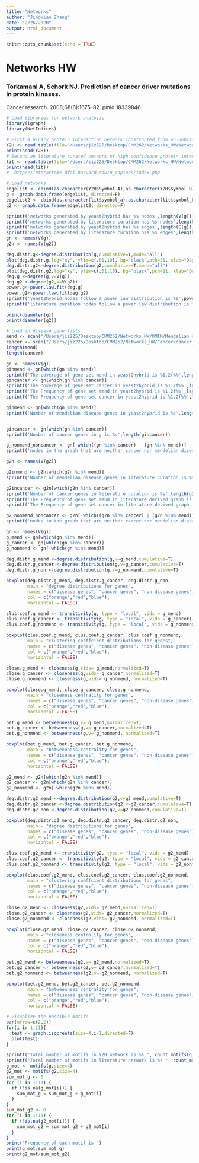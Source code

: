 ```yaml
---
title: "Networks"
author: "Jingxiao Zhang"
date: "2/26/2020"
output: html_document
---
```


```r
knitr::opts_chunk$set(echo = TRUE)
```

# Networks HW

### Torkamani A, Schork NJ. Prediction of cancer driver mutations in protein kinases.
Cancer research. 2008;68(6):1675–82. pmid:18339846

```r
# Load libraries for network analysis
library(igraph)
library(NetIndices)
```

```r
# First a binary protein interaction network constructed from an unbiased yeast2hybrid experimental screen
Y2H <- read.table(file="/Users/jiz225/Desktop/CMM262/Networks_HW/Networks/HI-II-14.tsv",header=T,sep="\t")
print(head(Y2H))
# Second an literature curated network of high confidence protein interactions
lit <- read.table(file="/Users/jiz225/Desktop/CMM262/Networks_HW/Networks/Lit-BM-13.tsv",header=T,sep="\t")
print(head(lit))
#  http://interactome.dfci.harvard.edu/H_sapiens/index.php
```
```r
# Load networks
edgelist <- cbind(as.character(Y2H$Symbol.A),as.character(Y2H$Symbol.B))
g <- graph.data.frame(edgelist, directed=F)
edgelist2 <- cbind(as.character(lit$symbol_a),as.character(lit$symbol_b))
g2 <- graph.data.frame(edgelist2, directed=F)
```

```r

sprintf('networks generated by yeast2hybrid has %s nodes',length(V(g)))
sprintf('networks generated by literature curation has %s nodes',length(V(g2)))
sprintf('networks generated by yeast2hybrid has %s edges',length(E(g)))
sprintf('networks generated by literature curation has %s edges',length(E(g2)))
gn <- names(V(g))
g2n <- names(V(g2))
```

```r
deg.distr.g<-degree.distribution(g,cumulative=T,mode="all")
plot(deg.distr.g,log="xy", ylim=c(.01,10), bg="black",pch=21, xlab="Degree of yeast2hybrid", ylab="Cumulative Frequency")
deg.distr.g2<-degree.distribution(g2,cumulative=T,mode="all")
plot(deg.distr.g2,log="xy", ylim=c(.01,10), bg="black",pch=21, xlab="Degree of literature curation", ylab="Cumulative Frequency")
deg.g <-degree(g,v=V(g))
deg.g2 <-degree(g2,v=V(g2))
power.g<-power.law.fit(deg.g)
power.g2<-power.law.fit(deg.g2)
sprintf('yeast2hybrid nodes follow a power law distribution is %s',power.g$KS.p > 0.05)
sprintf('literature curation nodes follow a power law distribution is %s',power.g2$KS.p > 0.05)
```


```r

print(diameter(g))
print(diameter(g2))
```

```r
# Load in disease gene lists
mend <- scan("/Users/jiz225/Desktop/CMM262/Networks_HW/OMIM/Mendelian_HGNC.txt",what=as.character())
cancer <- scan("/Users/jiz225/Desktop/CMM262/Networks_HW/Cancer/cancer_genes.2_sources.txt",what=as.character())
length(mend)
length(cancer)
```


```r

gn <- names(V(g))
ginmend <- gn[which(gn %in% mend)]
sprintf('The coverage of gene set mend in yeast2hybrid is %1.2f%%',length(ginmend)/length(mend)*100 )
gincancer <- gn[which(gn %in% cancer)]
sprintf('The coverage of gene set cancer in yeast2hybrid is %1.2f%%',length(gincancer)/length(cancer)*100)
sprintf('The Frequency of gene set mend in yeast2hybrid is %1.2f%%',length(ginmend)/length(gn)*100 )
sprintf('The Frequency of gene set cancer in yeast2hybrid is %1.2f%%',length(gincancer)/length(gn)*100)

ginmend <- gn[which(gn %in% mend)]
sprintf('Number of mendelian disease genes in yeast2hybrid is %s',length(ginmend))


gincancer <- gn[which(gn %in% cancer)]
sprintf('Number of cancer genes in g is %s',length(gincancer))

g_nonmend_noncancer <- gn[-which((gn %in% cancer) | (gn %in% mend))]
sprintf('nodes in the graph that are neither cancer nor mendelian disease genes in yeast2hybrid is %s',length(g_nonmend_noncancer))
```


```r
g2n <- names(V(g2))

g2inmend <- g2n[which(g2n %in% mend)]
sprintf('Number of mendelian disease genes in literature curation is %s ',length(g2inmend))

g2incancer <- g2n[which(g2n %in% cancer)]
sprintf('Number of cancer genes in literature curation is %s',length(g2incancer))
sprintf('The Frequency of gene set mend in literature derived graph is %1.2f%%',length(g2inmend)/length(g2n)*100 )
sprintf('The Frequency of gene set cancer in literature derived graph is %1.2f%%',length(g2incancer)/length(g2n)*100)

g2_nonmend_noncancer <- g2n[-which((g2n %in% cancer) | (g2n %in% mend))]
sprintf('nodes in the graph that are neither cancer nor mendelian disease genes in literature curation is %s',length(g2_nonmend_noncancer))
```

```r
gn <- names(V(g))
g_mend <- gn[which(gn %in% mend)]
g_cancer <- gn[which(gn %in% cancer)]
g_nonmend <- gn[-which(gn %in% mend)]

deg.distr.g_mend <-degree.distribution(g,v=g_mend,cumulative=T)
deg.distr.g_cancer <-degree.distribution(g,v=g_cancer,cumulative=T)
deg.distr.g_non <-degree.distribution(g,v=g_nonmend,cumulative=T)

boxplot(deg.distr.g_mend, deg.distr.g_cancer, deg.distr.g_non, 
        main = "degree distributions for genes",
        names = c("disease genes", "cancer genes", "non-disease genes"),
        col = c("orange","red","blue"),
        horizontal = FALSE)

clus.coef.g_mend <- transitivity(g, type = "local", vids = g_mend)
clus.coef.g_cancer <- transitivity(g, type = "local", vids = g_cancer)
clus.coef.g_nonmend <- transitivity(g, type = "local", vids = g_nonmend)

boxplot(clus.coef.g_mend, clus.coef.g_cancer, clus.coef.g_nonmend, 
        main = "clustering coeffcient distributions for genes",
        names = c("disease genes", "cancer genes", "non-disease genes"),
        col = c("orange","red","blue"),
        horizontal = FALSE)

close.g_mend <- closeness(g,vids= g_mend,normalized=T)
close.g_cancer <- closeness(g,vids= g_cancer,normalized=T)
close.g_nonmend <- closeness(g,vids= g_nonmend, normalized=T)

boxplot(close.g_mend, close.g_cancer, close.g_nonmend, 
        main = "closeness centrality for genes",
        names = c("disease genes", "cancer genes", "non-disease genes"),
        col = c("orange","red","blue"),
        horizontal = FALSE)

bet.g_mend <- betweenness(g,v= g_mend,normalized=T)
bet.g_cancer <- betweenness(g,v= g_cancer,normalized=T)
bet.g_nonmend <- betweenness(g,v= g_nonmend, normalized=T)

boxplot(bet.g_mend, bet.g_cancer, bet.g_nonmend, 
        main = "betweenness centrality for genes",
        names = c("disease genes", "cancer genes", "non-disease genes"),
        col = c("orange","red","blue"),
        horizontal = FALSE)
```


```r
g2_mend <- g2n[which(g2n %in% mend)]
g2_cancer <- g2n[which(g2n %in% cancer)]
g2_nonmend <- g2n[-which(g2n %in% mend)]

deg.distr.g2_mend <-degree.distribution(g2,v=g2_mend,cumulative=T)
deg.distr.g2_cancer <-degree.distribution(g2,v=g2_cancer,cumulative=T)
deg.distr.g2_non <-degree.distribution(g2,v=g2_nonmend,cumulative=T)

boxplot(deg.distr.g2_mend, deg.distr.g2_cancer, deg.distr.g2_non, 
        main = "degree distributions for genes",
        names = c("disease genes", "cancer genes", "non-disease genes"),
        col = c("orange","red","blue"),
        horizontal = FALSE)

clus.coef.g2_mend <- transitivity(g2, type = "local", vids = g2_mend)
clus.coef.g2_cancer <- transitivity(g2, type = "local", vids = g2_cancer)
clus.coef.g2_nonmend <- transitivity(g2, type = "local", vids = g2_nonmend)

boxplot(clus.coef.g2_mend, clus.coef.g2_cancer, clus.coef.g2_nonmend, 
        main = "clustering coeffcient distributions for genes",
        names = c("disease genes", "cancer genes", "non-disease genes"),
        col = c("orange","red","blue"),
        horizontal = FALSE)

close.g2_mend <- closeness(g2,vids= g2_mend,normalized=T)
close.g2_cancer <- closeness(g2,vids= g2_cancer,normalized=T)
close.g2_nonmend <- closeness(g2,vids= g2_nonmend, normalized=T)

boxplot(close.g2_mend, close.g2_cancer, close.g2_nonmend, 
        main = "closeness centrality for genes",
        names = c("disease genes", "cancer genes", "non-disease genes"),
        col = c("orange","red","blue"),
        horizontal = FALSE)

bet.g2_mend <- betweenness(g2,v= g2_mend,normalized=T)
bet.g2_cancer <- betweenness(g2,v= g2_cancer,normalized=T)
bet.g2_nonmend <- betweenness(g2,v= g2_nonmend, normalized=T)

boxplot(bet.g2_mend, bet.g2_cancer, bet.g2_nonmend, 
        main = "betweenness centrality for genes",
        names = c("disease genes", "cancer genes", "non-disease genes"),
        col = c("orange","red","blue"),
        horizontal = FALSE)

```

```r
# Visualize the possible motifs
par(mfrow=c(2,2))
for(i in 1:11){
  test <- graph.isocreate(size=4,i-1,directed=F)
  plot(test)
}

sprintf("Total number of motifs in Y2H network is %s ", count_motifs(g,size=4))
sprintf("Total number of motifs in literature network is %s ", count_motifs(g2,size=4))
g_mot <- motifs(g,size=4)
g2_mot <- motifs(g2,size=4)
sum_mot_g <- 0
for (i in 1:11) {
  if (!is.na(g_mot[i])) {
    sum_mot_g = sum_mot_g + g_mot[i]
  }
}
sum_mot_g2 <- 0
for (i in 1:11) {
  if (!is.na(g2_mot[i])) {
    sum_mot_g2 = sum_mot_g2 + g2_mot[i]
  }
}
print('Frequency of each motif is ')
print(g_mot/sum_mot_g)
print(g2_mot/sum_mot_g2)

```
